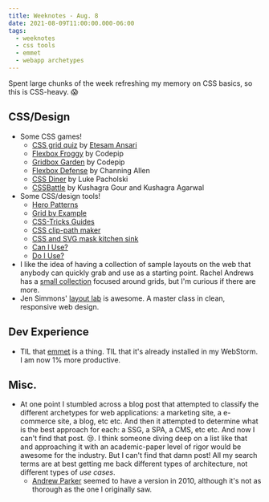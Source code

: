 ```yaml
---
title: Weeknotes - Aug. 8
date: 2021-08-09T11:00:00.000-06:00
tags:
  - weeknotes
  - css tools
  - emmet
  - webapp archetypes
---
```


Spent large chunks of the week refreshing my memory on CSS basics, so this is CSS-heavy. 😱

## CSS/Design

- Some CSS games!
  - [CSS grid quiz](https://www.euismod.dev) by [Etesam Ansari](https://www.etesam.dev/#/)
  - [Flexbox Froggy](https://flexboxfroggy.com/) by Codepip
  - [Gridbox Garden](https://cssgridgarden.com/) by Codepip
  - [Flexbox Defense](http://www.flexboxdefense.com/) by Channing Allen
  - [CSS Diner](https://flukeout.github.io/) by Luke Pacholski
  - [CSSBattle](https://cssbattle.dev/) by Kushagra Gour and Kushagra Agarwal
- Some CSS/design tools!
  - [Hero Patterns](https://www.heropatterns.com/)
  - [Grid by Example](https://gridbyexample.com/)
  - [CSS-Tricks Guides](https://css-tricks.com/guides/)
  - [CSS clip-path maker](https://bennettfeely.com/clippy/)
  - [CSS and SVG mask kitchen sink](https://codepen.io/yoksel/full/fsdbu)
  - [Can I Use?](https://caniuse.com/)
  - [Do I Use?](https://doiuse.herokuapp.com/)
- I like the idea of having a collection of sample layouts on the web that anybody can quickly grab and use as a starting point. Rachel Andrews has a [small collection](https://gridbyexample.com/patterns/) focused around grids, but I'm curious if there are more.
- Jen Simmons' [layout lab](https://labs.jensimmons.com/) is awesome. A master class in clean, responsive web design.

## Dev Experience

- TIL that [emmet](https://docs.emmet.io/) is a thing. TIL that it's already installed in my WebStorm. I am now 1% more productive.

## Misc.

- At one point I stumbled across a blog post that attempted to classify the different archetypes for web applications: a marketing site, a e-commerce site, a blog, etc etc. And then it attempted to determine what is the best approach for each: a SSG, a SPA, a CMS, etc etc. And now I can't find that post. 😢. I think someone diving deep on a list like that and approaching it with an academic-paper level of rigor would be awesome for the industry. But I can't find that damn post! All my search terms are at best getting me back different types of architecture, not different types of _use cases_.
  - [Andrew Parker](https://thegongshow.tumblr.com/post/998005716/web-service-archetypes) seemed to have a version in 2010, although it's not as thorough as the one I originally saw.
